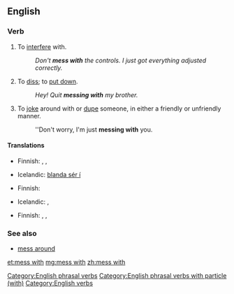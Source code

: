 ==English==

===Verb===
{{head|en|verb|head=[[mess]] [[with]]}}

# {{context|idiomatic}} To [[interfere]] with.
#: ''Don't '''mess with''' the controls. I just got everything adjusted correctly.''
# {{context|idiomatic}} To [[diss]]; to [[put down]].
#: ''Hey! Quit '''messing with''' my brother.''
# {{context|idiomatic}} To [[joke]] around with or [[dupe]] someone, in either a friendly or unfriendly manner.
#: ''Don't worry, I'm just '''messing with''' you.

====Translations====
{{trans-top|to interfere with}}
* Finnish: {{t-|fi|touhuilla}}, {{t-|fi|temppuilla}}, {{t-|fi|sählätä}}
{{trans-mid}}
* Icelandic: [[blanda sér í]]
{{trans-bottom}}

{{trans-top|to diss}}
* Finnish: {{t+|fi|parjata}}
{{trans-mid}}
* Icelandic: {{t+|is|abbast}}, {{t+|is|abbast upp á}}
{{trans-bottom}}

{{trans-top|to joke with}}
* Finnish: {{t-|fi|pelleillä}}, {{t+|fi|pilailla}}, {{t+|fi|vitsailla}}
{{trans-mid}}
{{trans-bottom}}

===See also===
* [[mess around]]

[[Category:English phrasal verbs]]
[[Category:English phrasal verbs with particle (with)]]
[[Category:English verbs]]

[[et:mess with]]
[[mg:mess with]]
[[zh:mess with]]